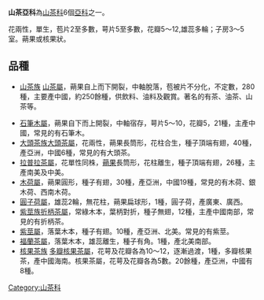 {{Unreferenced|time=2020-09-12T04:46:49+00:00}}
'''山茶亞科'''為[[山茶科|山茶科]]6個[[亞科|亞科]]之一。

花兩性，單生，苞片2至多數，萼片5至多數，花瓣5～12,雄蕊多輪；子房3～5室。蒴果或核果狀。
==品種==
*[[山茶族|山茶族]] [[山茶屬|山茶屬]]，蒴果自上而下開裂，中軸脫落，苞被片不分化，不定數，280種，主要產中國，約250餘種，供飲料、油料及觀賞。著名的有茶、油茶、山茶等。

*[[石筆木屬|石筆木屬]]，蒴果自下而上開裂，中軸宿存，萼片5～10，花瓣5，21種，主產中國，常見的有石筆木。
*[[大頭茶族|大頭茶族]][[大頭茶屬|大頭茶屬]]，花兩性，蒴果長筒形，花柱合生，種子頂端有翅，40種，產亞洲，中國6種，常見的有大頭茶。
*[[拉普拉茶屬|拉普拉茶屬]]，花單性同株，[[蒴果|蒴果]]長筒形，花柱離生，種子頂端有翅，26種，主產南美及中美。
*[[木荷屬|木荷屬]]，蒴果圓形，種子有翅，30種，產亞洲，中國19種，常見的有木荷、銀木荷、西南木荷。
*[[圓子荷屬|圓子荷屬]]，雄蕊2輪，無花柱，蒴果扁球形，1種，圓子荷，產廣東、廣西。
*[[紫莖族|紫莖族]][[折柄茶屬|折柄茶屬]]，常綠木本，葉柄對折，種子無翅，12種，主產中國南部，常見的有折柄茶。
*[[紫莖屬|紫莖屬]]，落葉木本，種子有翅。10種，產亞洲、北美。常見的有紫莖。
*[[福蘭茶屬|福蘭茶屬]]，落葉木本，雄蕊離生，種子有角。1種，產北美南部。
*[[核果茶族|核果茶族]] [[多瓣核果茶屬|多瓣核果茶屬]]，花萼及花瓣各為10～12，逐漸過渡，1種，多瓣核果茶，產中國海南。核果茶屬，花萼及花瓣各為5數。20餘種，產亞洲，中國有8種。
[[Category:山茶科|Category:山茶科]]